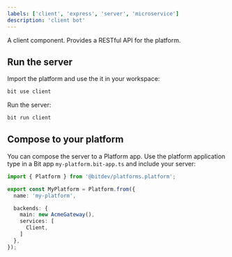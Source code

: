 ```yaml
---
labels: ['client', 'express', 'server', 'microservice']
description: 'client bot'
---
```


A client component. Provides a RESTful API for the platform.

## Run the server 

Import the platform and use the it in your workspace: 

```bash
bit use client
```

Run the server:
```bash
bit run client
```

## Compose to your platform

You can compose the server to a Platform app. Use the platform application type in a Bit app `my-platform.bit-app.ts` and include your server:
```ts
import { Platform } from '@bitdev/platforms.platform';

export const MyPlatform = Platform.from({
  name: 'my-platform',

  backends: {
    main: new AcmeGateway(),
    services: [
      Client,
    ]
  },
});
```
